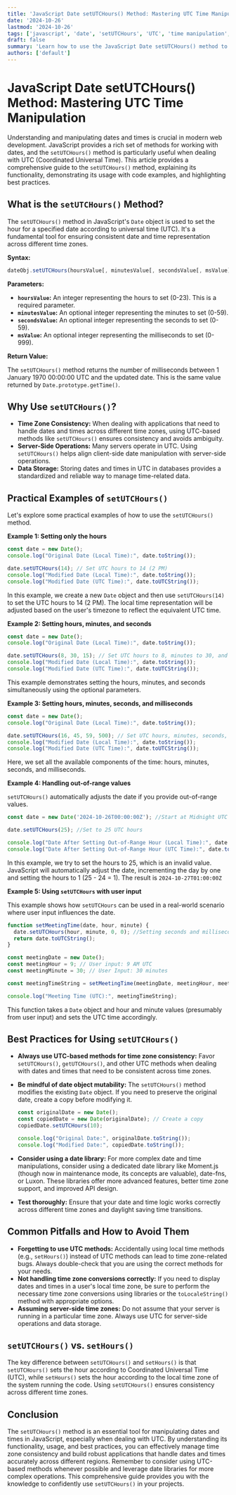```yaml
---
title: 'JavaScript Date setUTCHours() Method: Mastering UTC Time Manipulation'
date: '2024-10-26'
lastmod: '2024-10-26'
tags: ['javascript', 'date', 'setUTCHours', 'UTC', 'time manipulation', 'date methods', 'programming']
draft: false
summary: 'Learn how to use the JavaScript Date setUTCHours() method to effectively set the UTC hours of a Date object. This comprehensive guide includes detailed explanations, practical code examples, and best practices for time zone management.'
authors: ['default']
---
```


# JavaScript Date setUTCHours() Method: Mastering UTC Time Manipulation

Understanding and manipulating dates and times is crucial in modern web development. JavaScript provides a rich set of methods for working with dates, and the `setUTCHours()` method is particularly useful when dealing with UTC (Coordinated Universal Time). This article provides a comprehensive guide to the `setUTCHours()` method, explaining its functionality, demonstrating its usage with code examples, and highlighting best practices.

## What is the `setUTCHours()` Method?

The `setUTCHours()` method in JavaScript's `Date` object is used to set the hour for a specified date according to universal time (UTC). It's a fundamental tool for ensuring consistent date and time representation across different time zones.

**Syntax:**

```javascript
dateObj.setUTCHours(hoursValue[, minutesValue[, secondsValue[, msValue]]])
```

**Parameters:**

*   **`hoursValue`:**  An integer representing the hours to set (0-23). This is a required parameter.
*   **`minutesValue`:**  An optional integer representing the minutes to set (0-59).
*   **`secondsValue`:**  An optional integer representing the seconds to set (0-59).
*   **`msValue`:** An optional integer representing the milliseconds to set (0-999).

**Return Value:**

The `setUTCHours()` method returns the number of milliseconds between 1 January 1970 00:00:00 UTC and the updated date. This is the same value returned by `Date.prototype.getTime()`.

## Why Use `setUTCHours()`?

*   **Time Zone Consistency:** When dealing with applications that need to handle dates and times across different time zones, using UTC-based methods like `setUTCHours()` ensures consistency and avoids ambiguity.
*   **Server-Side Operations:** Many servers operate in UTC. Using `setUTCHours()` helps align client-side date manipulation with server-side operations.
*   **Data Storage:** Storing dates and times in UTC in databases provides a standardized and reliable way to manage time-related data.

## Practical Examples of `setUTCHours()`

Let's explore some practical examples of how to use the `setUTCHours()` method.

**Example 1: Setting only the hours**

```javascript
const date = new Date();
console.log("Original Date (Local Time):", date.toString());

date.setUTCHours(14); // Set UTC hours to 14 (2 PM)
console.log("Modified Date (Local Time):", date.toString());
console.log("Modified Date (UTC Time):", date.toUTCString());
```

In this example, we create a new `Date` object and then use `setUTCHours(14)` to set the UTC hours to 14 (2 PM).  The local time representation will be adjusted based on the user's timezone to reflect the equivalent UTC time.

**Example 2: Setting hours, minutes, and seconds**

```javascript
const date = new Date();
console.log("Original Date (Local Time):", date.toString());

date.setUTCHours(8, 30, 15); // Set UTC hours to 8, minutes to 30, and seconds to 15.
console.log("Modified Date (Local Time):", date.toString());
console.log("Modified Date (UTC Time):", date.toUTCString());
```

This example demonstrates setting the hours, minutes, and seconds simultaneously using the optional parameters.

**Example 3: Setting hours, minutes, seconds, and milliseconds**

```javascript
const date = new Date();
console.log("Original Date (Local Time):", date.toString());

date.setUTCHours(16, 45, 59, 500); // Set UTC hours, minutes, seconds, and milliseconds.
console.log("Modified Date (Local Time):", date.toString());
console.log("Modified Date (UTC Time):", date.toUTCString());
```

Here, we set all the available components of the time: hours, minutes, seconds, and milliseconds.

**Example 4: Handling out-of-range values**

`setUTCHours()` automatically adjusts the date if you provide out-of-range values.

```javascript
const date = new Date('2024-10-26T00:00:00Z'); //Start at Midnight UTC

date.setUTCHours(25); //Set to 25 UTC hours

console.log("Date After Setting Out-of-Range Hour (Local Time):", date.toString());
console.log("Date After Setting Out-of-Range Hour (UTC Time):", date.toUTCString());

```

In this example, we try to set the hours to 25, which is an invalid value. JavaScript will automatically adjust the date, incrementing the day by one and setting the hours to 1 (25 - 24 = 1).  The result is `2024-10-27T01:00:00Z`

**Example 5: Using `setUTCHours` with user input**

This example shows how `setUTCHours` can be used in a real-world scenario where user input influences the date.

```javascript
function setMeetingTime(date, hour, minute) {
  date.setUTCHours(hour, minute, 0, 0); //Setting seconds and milliseconds to zero.
  return date.toUTCString();
}

const meetingDate = new Date();
const meetingHour = 9; // User input: 9 AM UTC
const meetingMinute = 30; // User Input: 30 minutes

const meetingTimeString = setMeetingTime(meetingDate, meetingHour, meetingMinute);

console.log("Meeting Time (UTC):", meetingTimeString);
```

This function takes a `Date` object and hour and minute values (presumably from user input) and sets the UTC time accordingly.

## Best Practices for Using `setUTCHours()`

*   **Always use UTC-based methods for time zone consistency:** Favor `setUTCHours()`, `getUTCHours()`, and other UTC methods when dealing with dates and times that need to be consistent across time zones.
*   **Be mindful of date object mutability:** The `setUTCHours()` method modifies the existing `Date` object. If you need to preserve the original date, create a copy before modifying it.

    ```javascript
    const originalDate = new Date();
    const copiedDate = new Date(originalDate); // Create a copy
    copiedDate.setUTCHours(10);

    console.log("Original Date:", originalDate.toString());
    console.log("Modified Date:", copiedDate.toString());
    ```

*   **Consider using a date library:** For more complex date and time manipulations, consider using a dedicated date library like Moment.js (though now in maintenance mode, its concepts are valuable), date-fns, or Luxon. These libraries offer more advanced features, better time zone support, and improved API design.
*   **Test thoroughly:**  Ensure that your date and time logic works correctly across different time zones and daylight saving time transitions.

## Common Pitfalls and How to Avoid Them

*   **Forgetting to use UTC methods:** Accidentally using local time methods (e.g., `setHours()`) instead of UTC methods can lead to time zone-related bugs. Always double-check that you are using the correct methods for your needs.
*   **Not handling time zone conversions correctly:**  If you need to display dates and times in a user's local time zone, be sure to perform the necessary time zone conversions using libraries or the `toLocaleString()` method with appropriate options.
*   **Assuming server-side time zones:**  Do not assume that your server is running in a particular time zone.  Always use UTC for server-side operations and data storage.

## `setUTCHours()` vs. `setHours()`

The key difference between `setUTCHours()` and `setHours()` is that `setUTCHours()` sets the hour according to Coordinated Universal Time (UTC), while `setHours()` sets the hour according to the local time zone of the system running the code.  Using `setUTCHours()` ensures consistency across different time zones.

## Conclusion

The `setUTCHours()` method is an essential tool for manipulating dates and times in JavaScript, especially when dealing with UTC. By understanding its functionality, usage, and best practices, you can effectively manage time zone consistency and build robust applications that handle dates and times accurately across different regions. Remember to consider using UTC-based methods whenever possible and leverage date libraries for more complex operations. This comprehensive guide provides you with the knowledge to confidently use `setUTCHours()` in your projects.